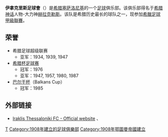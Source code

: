 {{noteta|G1=足球}}
{{Football club infobox 
| clubname = 伊拿克里斯<br />''Iraklis Thessaloniki'' 
| current  = 
| image    = [[Image:GreekFC_Iraklis.png|180px]] 
| fullname = 伊拿克里斯足球會
| nickname = ''Imitheos''<br> ''Gireos''
| founded  = 1908年11月29日
| ground   = [[Kaftanzoglio_Stadium|Kaftanzoglio Stadium]],<br />[[Thessaloniki|Thessaloniki]], [[Greece|Greece]] 
| capacity = 28,029 
| chairman = {{flagicon|GRE}} [[Antonis_Remos|Antonis Remos]]
| manager  = {{flagicon|SRB}} [[西尼萨·高歌奇|西尼萨·高歌奇]]
| league   = [[希臘足球甲級聯賽|希臘足球甲級聯賽]]
| season   = 2016–17
| position = 希臘超，第 15 位（降級）
| pattern_la1=|pattern_b1=_cuciturerev|pattern_ra1=|pattern_so1=_top_on_white
| leftarm1 =FFFFFF|body1=3A9BE0|rightarm1=FFFFFF|shorts1=05093B|socks1=05093B
| pattern_la2=_whiteborder|pattern_b2=_whitethinlines|pattern_ra2=_whiteborder|pattern_so2=_top_on_white
| leftarm2 =05093B|body2=05093B|rightarm2=05093B|shorts2=|socks2=05093B
| pattern_la3=|pattern_b3=|pattern_ra3=
| leftarm3 =|body3=|rightarm3=|shorts3=|socks3=|
| website  = http://www.iraklisfc.com/
}}
'''伊拿克里斯足球會'''（{{lang-gr|ΠΑΕ Ηρακλής Θεσσαλονίκης}}）是[[希腊|希腊]][[塞萨洛尼基|塞萨洛尼基]]的一个[[足球|足球]]俱乐部。该俱乐部得名于[[希腊神话|希腊神话]]人物-大力神[[赫拉克勒斯|赫拉克勒斯]]。该队是希腊历史最长的球队之一，现参加[[希臘足球甲級聯賽|希臘足球甲級聯賽]]。

== 荣誉 ==
*希腊足球超级联赛
**亚军：1934, 1939, 1947
*[[希腊杯足球赛|希腊杯足球赛]]
**冠军：1976
**亚军：1947, 1957, 1980, 1987
*[[巴尔干杯|巴尔干杯]]（Balkans Cup）
**冠军：1985

==外部链接==
*[http://www.iraklis-fc.gr/ Iraklis Thessaloniki FC - Official website]{{Wayback|url=http://www.iraklis-fc.gr/ |date=20080219063023 }} {{en}}、{{el}}

{{希臘超級足球聯賽}}
[[Category:希腊足球俱乐部|T]]
[[Category:1908年建立的足球俱樂部|Category:1908年建立的足球俱樂部]]
[[Category:1908年鄂圖曼帝國建立|Category:1908年鄂圖曼帝國建立]]
{{soccer-club-stub}}